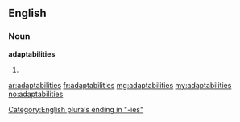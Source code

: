 ==English==

===Noun===
'''adaptabilities'''

# {{plural of|adaptability}}

[[Category:English plurals ending in "-ies"]]

[[ar:adaptabilities]]
[[fr:adaptabilities]]
[[mg:adaptabilities]]
[[my:adaptabilities]]
[[no:adaptabilities]]